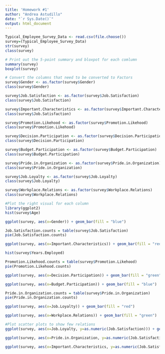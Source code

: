 ---
title: 'Homework #1'
author: "Andrea Astudillo"
date: "`r Sys.Date()`"
output: html_document
---

```{r}
Typical_Employee_Survey_Data <- read.csv(file.choose())
survey=(Typical_Employee_Survey_Data)
str(survey)
class(survey)

# Print out the 5-point summary and bloxpot for each comlumn
summary(survey)
boxplot(survey)

# Convert the columns that need to be converted to Factors
survey$Gender <- as.factor(survey$Gender)
class(survey$Gender)

survey$Job.Satisfaction <- as.factor(survey$Job.Satisfaction)
class(survey$Job.Satisfaction)

survey$Important.Characteristics <- as.factor(survey$Important.Characteristics)
class(survey$Job.Satisfaction)

survey$Promotion.Likehood <- as.factor(survey$Promotion.Likehood)
class(survey$Promotion.Likehood)

survey$Decision.Participation <- as.factor(survey$Decision.Participation)
class(survey$Decision.Participation)

survey$Budget.Participation <- as.factor(survey$Budget.Participation)
class(survey$Budget.Participation)

survey$Pride.in.Organization <- as.factor(survey$Pride.in.Organization)
class(survey$Pride.in.Organization)

survey$Job.Loyalty <- as.factor(survey$Job.Loyalty)
class(survey$Job.Loyalty)

survey$Workplace.Relations <- as.factor(survey$Workplace.Relations)
class(survey$Workplace.Relations)

#Plot the right visual for each column
library(ggplot2)
hist(survey$Age)

ggplot(survey, aes(x=Gender)) + geom_bar(fill = "blue")

Job.Satisfaction.counts = table(survey$Job.Satisfaction)
pie(Job.Satisfaction.counts)

ggplot(survey, aes(x=Important.Characteristics)) + geom_bar(fill = "red")

hist(survey$Years.Employed)

Promotion.Likehood.counts = table(survey$Promotion.Likehood)
pie(Promotion.Likehood.counts)

ggplot(survey, aes(x=Decision.Participation)) + geom_bar(fill = "green")

ggplot(survey, aes(x=Budget.Participation)) + geom_bar(fill = "blue")

Pride.in.Organization.counts = table(survey$Pride.in.Organization)
pie(Pride.in.Organization.counts)

ggplot(survey, aes(x=Job.Loyalty)) + geom_bar(fill = "red")

ggplot(survey, aes(x=Workplace.Relations)) + geom_bar(fill = "green")

#Plot scatter plots to show few relations
ggplot(survey, aes(x=Job.Loyalty, y=as.numeric(Job.Satisfaction))) + geom_point(color="red") + labs(title = "Job Satisfaction vs Job Loyalty", x="Job Loyalty", y="Job Satisfaction") + theme_minimal()

ggplot(survey, aes(x=Pride.in.Organization, y=as.numeric(Job.Satisfaction))) + geom_point(color="green") + labs(title = "Job Satisfaction vs Pride in Organization", x="Pride in Organiization", y="Job Satisfaction") + theme_minimal()

ggplot(survey, aes(x=Important.Characteristics, y=as.numeric(Job.Satisfaction))) + geom_point(color="blue") + labs(title = "Important Characteristics vs Job Satisfaction", x="Important Characteristics", y="Job Satisfaction") + theme_minimal()
```
